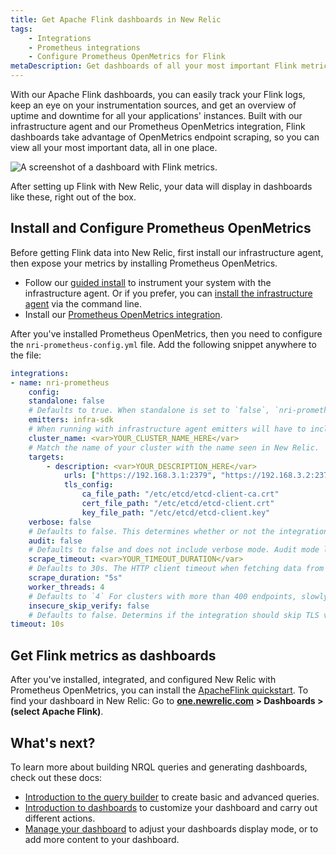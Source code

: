 ```yaml
---
title: Get Apache Flink dashboards in New Relic
tags:
    - Integrations
    - Prometheus integrations
    - Configure Prometheus OpenMetrics for Flink
metaDescription: Get dashboards of all your most important Flink metrics with our quickstart. 
---
```



With our Apache Flink dashboards, you can easily track your Flink logs, keep an eye on your instrumentation sources, and get an overview of uptime and downtime for all your applications' instances. Built with our infrastructure agent and our Prometheus OpenMetrics integration, Flink dashboards take advantage of OpenMetrics endpoint scraping, so you can view all your most important data, all in one place.

<img
    src={instantobservabilityFlink}
    title="Flink dashboard landing page"
    alt="A screenshot of a dashboard with Flink metrics."
/>
<figcaption>
After setting up Flink with New Relic, your data will display in dashboards like these, right out of the box. 
</figcaption> 

## Install and Configure Prometheus OpenMetrics

Before getting Flink data into New Relic, first install our infrastructure agent, then expose your metrics by installing Prometheus OpenMetrics. 

* Follow our [guided install](https://one.newrelic.com/nr1-core?account=3501165&state=a33ce5fc-d32b-e0b8-3941-30f13e4bc00b) to instrument your system with the infrastructure agent. Or if you prefer, you can [install the infrastructure agent](/docs/infrastructure/install-infrastructure-agent/linux-installation/install-infrastructure-monitoring-agent-linux) via the command line.
* Install our [Prometheus OpenMetrics integration](/docs/infrastructure/prometheus-integrations/install-configure-openmetrics/install-update-or-uninstall-your-prometheus-openmetrics-integration).

After you've installed Prometheus OpenMetrics, then you need to configure the `nri-prometheus-config.yml` file. Add the following snippet anywhere to the file:

```yml
integrations:
- name: nri-prometheus
    config:
    standalone: false
    # Defaults to true. When standalone is set to `false`, `nri-prometheus` requires an infrastructure agent to send data.
    emitters: infra-sdk
    # When running with infrastructure agent emitters will have to include infra-sdk
    cluster_name: <var>YOUR_CLUSTER_NAME_HERE</var>
    # Match the name of your cluster with the name seen in New Relic. 
    targets:
        - description: <var>YOUR_DESCRIPTION_HERE</var>
            urls: ["https://192.168.3.1:2379", "https://192.168.3.2:2379", "https://192.168.3.3:2379"]
            tls_config:
                ca_file_path: "/etc/etcd/etcd-client-ca.crt"
                cert_file_path: "/etc/etcd/etcd-client.crt"
                key_file_path: "/etc/etcd/etcd-client.key"
    verbose: false
    # Defaults to false. This determines whether or not the integration should run in verbose mode.
    audit: false
    # Defaults to false and does not include verbose mode. Audit mode logs the uncompressed data sent to New Relic and can lead to a high log volume.
    scrape_timeout: <var>YOUR_TIMEOUT_DURATION</var>
    # Defaults to 30s. The HTTP client timeout when fetching data from endpoints.
    scrape_duration: "5s"
    worker_threads: 4
    # Defaults to `4` For clusters with more than 400 endpoints, slowly increase the worker thread until scrape time falls between the desired `scrape_duration`.Increasing this value too much results in huge memory consumption if too many metrics are scraped at once.
    insecure_skip_verify: false
    # Defaults to false. Determins if the integration should skip TLS verification or not.
timeout: 10s
```

## Get Flink metrics as dashboards

After you've installed, integrated, and configured New Relic with Prometheus OpenMetrics, you can install the [ApacheFlink quickstart](). To find your dashboard in New Relic: Go to **[one.newrelic.com](https://one.newrelic.com/all-capabilities) > Dashboards > (select Apache Flink)**. 

## What's next?

To learn more about building NRQL queries and generating dashboards, check out these docs:

* [Introduction to the query builder](/docs/query-your-data/explore-query-data/query-builder/introduction-query-builder) to create basic and advanced queries.
* [Introduction to dashboards](/docs/query-your-data/explore-query-data/dashboards/introduction-dashboards) to customize your dashboard and carry out different actions.
* [Manage your dashboard](/docs/query-your-data/explore-query-data/dashboards/manage-your-dashboard) to adjust your dashboards display mode, or to add more content to your dashboard. 